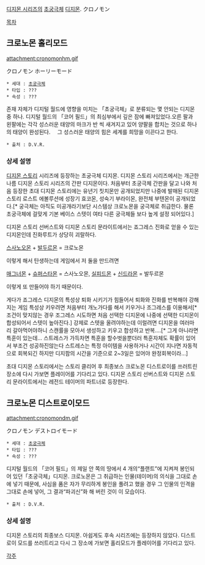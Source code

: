 [[디지몬 시리즈]]의 [[초궁극체]] [[디지몬]].
クロノモン

[[목차]]

== 크로노몬 홀리모드 ==

attachment:cronomonhm.gif

クロノモン ホーリーモード
 * 세대 : [[초궁극체]]
 * 타입 : ???
 * 속성 : ???

존재 자체가 디지털 월드에 영향을 미치는 「초궁극체」로 분류되는 몇 안되는 디지몬 중 하나. 디지털 월드의 「코어 필드」의 최심부에서 깊은 잠에 빠져있었다.오른 팔과 왼팔에는 각각 성스러운 태양의 마크가 반 씩 새겨지고 있어 양팔을 합치는 것으로 하나의 태양이 완성된다.　
그 성스러운 태양의 힘은 세계를 희망을 이끈다고 한다. 

 * 출처 : D.V.R.

=== 상세 설명 ===
[[디지몬 스토리]] 시리즈에 등장하는 초궁극체 디지몬. 디지몬 스토리 시리즈에서는 개근한 나름 디지몬 스토리 시리즈의 간판 디지몬이다.
처음부터 초궁극체 간판을 달고 나와 처음 등장한 초대 디지몬 스토리에는 유년기 칫치몬만 공개되었지만 나중에 발매된 디지몬 스토리 로스트 에볼루션에 성장기 효코몬, 성숙기 부라이몬, 완전체 부텐몬이 공개되었다.[* 궁극체는 아직도 미공개라기보단 시스템상 크로노몬을 궁극체로 취급한다. 물론 초궁극체에 걸맞게 기본 베이스 스텟이 여타 다른 궁극체들 보다 높게 설정 되어있다.]
 
디지몬 스토리 선버스트와 디지몬 스토리 문라이트에서는 죠그레스 진화로 얻을 수 있는 디지몬인데 진화루트가 상당히 괴랄하다.

[[스사노오몬]] + [[발두르몬]] = 크로노몬

이렇게 해서 탄생하는데 게임에서 저 둘을 만드려면

[[매그너몬]] + [[슈퍼스타몬]] = 스사노오몬,
[[실피드몬]] + [[신드라몬]] = 발두르몬

이렇게 또 만들어야 하기 때문이다.

게다가 죠그레스 디지몬의 특성상 퇴화 시키기가 힘들어서 퇴화와 진화를 반복해야 강해지는 게임 특성상 키우려면 처음부터 개노가다를 해서 키우거나 조그레스를 이용해서[* 조건이 맞지않는 경우 조그레스 시도하면 처음 선택한 디지몬에 나중에 선택한 디지몬이 합성되어서 스텟이 높아진다.] 강제로 스텟을 올려야하는데 이럴려면 디지몬을 여러마리 갈아먹어야하니 스캔률을 모아서 생성하고 키우고 합성하고 반복....[* 그게 아니라면 특훈이 있는데... 스트레스가 가득차면 특훈을 할수벗을뿐더러 특훈자체도 확률이 있어서 부조건 성공하진않는다 스트레스는 특정 아이템을 사용하거나 시간이 지나면 자동적으로 회복되긴 하지만 디지팜의 시간을 기준으로 2~3일은 있어야 완정회복이라...]

초대 디지몬 스토리에서는 스토리 클리어 후 최종보스 크로노몬 디스트로이를 쓰러트린 장소에 다시 가보면 플레이어를 기다리고 있다.
디지몬 스토리 선버스트와 디지몬 스토리 문라이트에서는 레전드 테이머의 파트너로 등장한다.


== 크로노몬 디스트로이모드 ==

attachment:cronomondm.gif

クロノモン デストロイモード
 * 세대 : [[초궁극체]]
 * 타입 : ???
 * 속성 : ???

디지털 월드의 「코어 필드」의 제일 안 쪽의 땅에서 4 개의“플랜트”에 지켜져 봉인되어 있던「초궁극체」디지몬. 크로노몬은 그 취급하는 인물(테이머)의 의식을 그대로 손에 넣기 때문에, 사심을 품은 자가 무리하게 봉인을 풀려고 했을 경우 그 인물의 인격을 그대로 손에 넣어, 그 결과“파괴신”화 해 버린 것이 이 모습이다. 

 * 출처 : D.V.R.

=== 상세 설명 ===
디지몬 스토리의 최종보스 디지몬.
아쉽게도 후속 시리즈에는 등장하지 않았다.
디스트로이 모드를 쓰러트리고 다시 그 장소에 가보면 홀리모드가 플레이어를 기다리고 있다.

[[각주]]
